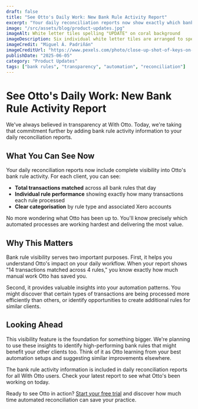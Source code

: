 ```yaml
---
draft: false
title: "See Otto's Daily Work: New Bank Rule Activity Report"
excerpt: "Your daily reconciliation reports now show exactly which bank rules Otto used and how many transactions each rule processed."
image: "/src/assets/blog/product-updates.jpg"
imageAlt: White letter tiles spelling "UPDATE" on coral background
imageDescription: Six individual white letter tiles are arranged to spell the word "UPDATE" against a warm coral-coloured background. The tiles appear to be physical objects with subtle shadows, creating a tactile, hands-on feel that suggests active engagement with information or processes.
imageCredit: "Miguel Á. Padriñán"
imageCreditUrl: "https://www.pexels.com/photo/close-up-shot-of-keys-on-a-red-surface-2882668/"
publishDate: "2025-06-05"
category: "Product Updates"
tags: ["bank rules", "transparency", "automation", "reconciliation"]
---
```



# See Otto's Daily Work: New Bank Rule Activity Report

We've always believed in transparency at With Otto. Today, we're taking that commitment further by adding bank rule activity information to your daily reconciliation reports.

## What You Can See Now

Your daily reconciliation reports now include complete visibility into Otto's bank rule activity. For each client, you can see:

- **Total transactions matched** across all bank rules that day
- **Individual rule performance** showing exactly how many transactions each rule processed
- **Clear categorisation** by rule type and associated Xero accounts

No more wondering what Otto has been up to. You'll know precisely which automated processes are working hardest and delivering the most value.

<Screenshot
  src={bankRuleActivityScreenshot}
  alt="Bank rule activity summary"
  caption="An example bank rule activity summary showing 14 matched transaction across 4 rules, with breakdowns per rule"
/>

## Why This Matters

Bank rule visibility serves two important purposes. First, it helps you understand Otto's impact on your daily workflow. When your report shows "14 transactions matched across 4 rules," you know exactly how much manual work Otto has saved you.

Second, it provides valuable insights into your automation patterns. You might discover that certain types of transactions are being processed more efficiently than others, or identify opportunities to create additional rules for similar clients.

## Looking Ahead

This visibility feature is the foundation for something bigger. We're planning to use these insights to identify high-performing bank rules that might benefit your other clients too. Think of it as Otto learning from your best automation setups and suggesting similar improvements elsewhere.

The bank rule activity information is included in daily reconciliation reports for all With Otto users. Check your latest report to see what Otto's been working on today.

Ready to see Otto in action? [Start your free trial](/trial/) and discover how much time automated reconciliation can save your practice.
